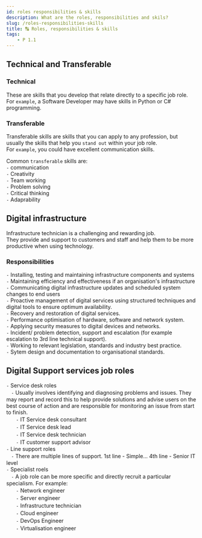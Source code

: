 ```yaml
---
id: roles responsibilities & skills
description: What are the roles, responsibilities and skils?
slug: /roles-responsibilities-skills
title: 🔠 Roles, responsibilities & skills
tags:
    - P 1.1
---
```


## Technical and Transferable

### Technical
These are skills that you develop that relate directly to a specific job role. <br />
For `example`, a Software Developer may have skills in Python or C# programming. <br />

### Transferable

Transferable skills are skills that you can apply to any profession, but usually the skills that help you `stand out` within your job role. <br />
For `example`, you could have excellent communication skills. <br />

Common `transferable` skills are: <br />
`-` communication <br />
`-` Creativity <br />
`-` Team working <br />
`-` Problem solving <br />
`-` Critical thinking <br />
`-` Adaprability <br />


## Digital infrastructure
Infrastructure technician is a challenging and rewarding job. <br />
They provide and support to customers and staff and help them to be more productive when using technology. <br />

### Responsibilities
`-`  Installing, testing and maintaining infrastructure components and systems <br />
`-`  Maintaining efficiency and effectiveness if an organisation's infrastructure <br />
`-`  Communicating digital infrastructure updates and scheduled system changes to end users <br />
`-` Proactive management of digital services using structured techniques and digital tools to ensure optimum availability. <br />
`-` Recovery and restoration of digital services. <br />
`-` Performance optimisation of hardware, software and network system. <br />
`-` Applying security measures to digital devices and networks. <br />
`-` Incident/ problem detection, support and escalation (for example escalation to 3rd line  technical support). <br />
`-` Working to relevant legislation, standards and industry best practice. <br />
`-` Sytem design and documentation to organisational standards. <br />


## Digital Support services job roles
`-` Service desk roles <br />
ㅤ`-` Usually involves identifying and diagnosing problems and issues. They may report and record this to help provide solutions and advise users on the best course of action and are responsible for monitoring an issue from start to finish. <br />
ㅤㅤ`-` IT Service desk consultant <br />
ㅤㅤ`-` IT Service desk lead <br />
ㅤㅤ`-` IT Service desk technician <br />
ㅤㅤ`-` IT customer support advisor <br />
`-` Line support roles <br />
ㅤ`-` There are multiple lines of support. 1st line - Simple... 4th line - Senior IT level <br />
`-` Specialist roels <br />
ㅤ`-` A job role can be more specific and directly recruit a particular specialism. For example: <br />
ㅤㅤ`-` Network engineer <br />
ㅤㅤ`-` Server engineer <br />
ㅤㅤ`-` Infrastructure technician <br />
ㅤㅤ`-` Cloud engineer <br />
ㅤㅤ`-` DevOps Engineer <br />
ㅤㅤ`-` Virtualisation engineer
